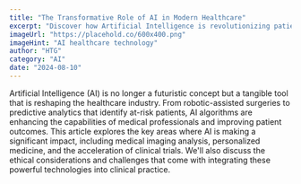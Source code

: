 ```yaml
---
title: "The Transformative Role of AI in Modern Healthcare"
excerpt: "Discover how Artificial Intelligence is revolutionizing patient diagnostics, treatment plans, and drug discovery."
imageUrl: "https://placehold.co/600x400.png"
imageHint: "AI healthcare technology"
author: "HTG"
category: "AI"
date: "2024-08-10"
---
```


Artificial Intelligence (AI) is no longer a futuristic concept but a tangible tool that is reshaping the healthcare industry. From robotic-assisted surgeries to predictive analytics that identify at-risk patients, AI algorithms are enhancing the capabilities of medical professionals and improving patient outcomes. This article explores the key areas where AI is making a significant impact, including medical imaging analysis, personalized medicine, and the acceleration of clinical trials. We'll also discuss the ethical considerations and challenges that come with integrating these powerful technologies into clinical practice.